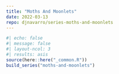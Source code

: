 ```yaml
---
title: "Moths And Moonlets"
date: 2022-03-13
repo: djnavarro/series-moths-and-moonlets
---
```

  
```r
#| echo: false
#| message: false
#| layout-ncol: 3
#| results: asis
source(here::here("_common.R"))
build_series("moths-and-moonlets")
```
